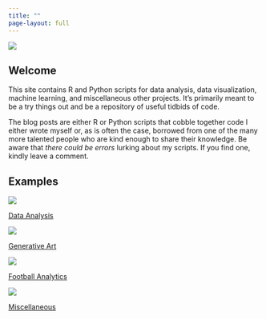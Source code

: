 ```yaml
---
title: ""
page-layout: full
---
```


![](images/white_sands.png)

::: top-left
## Welcome

This site contains R and Python scripts for data analysis, data visualization, machine learning, and miscellaneous other projects. It's primarily meant to be a try things out and be a repository of useful tidbids of code.
:::

::: center-text
The blog posts are either R or Python scripts that cobble together code I either wrote myself or, as is often the case, borrowed from one of the many more talented people who are kind enough to share their knowledge. Be aware that *there could be errors* lurking about my scripts. If you find one, kindly leave a comment.

## Examples
:::

::: {.grid .center-text}
::: g-col-6
![](images/unsplash-computer.jpg)

[Data Analysis](https://jfking.netlify.app/tutorial/slr.html){.btn .btn-success role="button"}
:::

::: g-col-6
![](images/collatz.png)

[Generative Art](https://jfking.netlify.app/posts/collatz/){.btn .btn-success role="button"}
:::

::: g-col-6
![](images/unsplash-football.jpg)

[Football Analytics](https://jfking.netlify.app/posts/adjusted_stats/){.btn .btn-success role="button"}
:::

::: g-col-6
![](images/unsplash-lights.jpg)

[Miscellaneous](https://jfking.netlify.app/posts/decipher/){.btn .btn-success role="button"}
:::
:::
